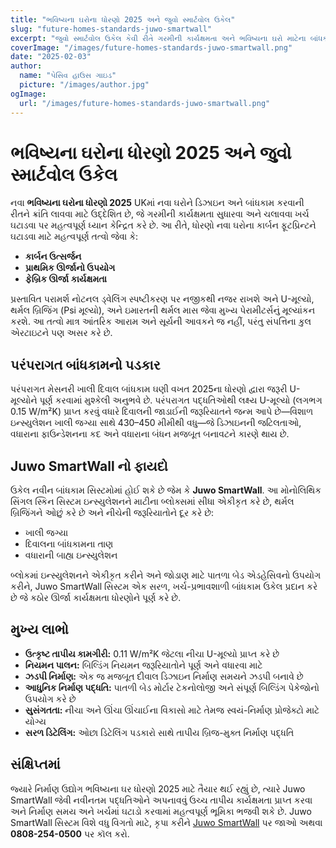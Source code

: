 ```yaml
---
title: "ભવિષ્યના ઘરોના ધોરણો 2025 અને જુવો સ્માર્ટવોલ ઉકેલ"
slug: "future-homes-standards-juwo-smartwall"
excerpt: "જુવો સ્માર્ટવોલ ઉકેલ કેવી રીતે ગરમીની કાર્યક્ષમતા અને ભવિષ્યના ઘરો માટેના બાંધકામના ધોરણોને ક્રાંતિ લાવે છે તે શોધો."
coverImage: "/images/future-homes-standards-juwo-smartwall.png"
date: "2025-02-03"
author:
  name: "પેસિવ હાઉસ ગાઇડ"
  picture: "/images/author.jpg"
ogImage:
  url: "/images/future-homes-standards-juwo-smartwall.png"
---
```


# ભવિષ્યના ઘરોના ધોરણો 2025 અને જુવો સ્માર્ટવોલ ઉકેલ

નવા **ભવિષ્યના ઘરોના ધોરણો 2025** UKમાં નવા ઘરોને ડિઝાઇન અને બાંધકામ કરવાની રીતને ક્રાંતિ લાવવા માટે ઉદ્દેશિત છે, જે ગરમીની કાર્યક્ષમતા સુધારવા અને ચલાવવા ખર્ચ ઘટાડવા પર મહત્વપૂર્ણ ધ્યાન કેન્દ્રિત કરે છે. આ રીતે, ધોરણો નવા ઘરોના કાર્બન ફૂટપ્રિન્ટને ઘટાડવા માટે મહત્વપૂર્ણ તત્વો જેવા કે:

- **કાર્બન ઉત્સર્જન**
- **પ્રાથમિક ઊર્જાનો ઉપયોગ**
- **ફેબ્રિક ઊર્જા કાર્યક્ષમતા**

પ્રસ્તાવિત પરામર્શ નોટનલ ડ્વેલિંગ સ્પષ્ટીકરણ પર નજીકથી નજર રાખશે અને U-મૂલ્યો, થર્મલ બ્રિજિંગ (Psi મૂલ્યો), અને ઇમારતની થર્મલ માસ જેવા મુખ્ય પેરામીટર્સનું મૂલ્યાંકન કરશે. આ તત્વો માત્ર આંતરિક આરામ અને સૂર્યની આવકને જ નહીં, પરંતુ સંપત્તિના કુલ એરટાઇટને પણ અસર કરે છે.

## પરંપરાગત બાંધકામનો પડકાર

પરંપરાગત મેસનરી ખાલી દિવાલ બાંધકામ ઘણી વખત 2025ના ધોરણો દ્વારા જરૂરી U-મૂલ્યોને પૂર્ણ કરવામાં મુશ્કેલી અનુભવે છે. પરંપરાગત પદ્ધતિઓથી લક્ષ્ય U-મૂલ્યો (લગભગ 0.15 W/m²K) પ્રાપ્ત કરવું વધારે દિવાલની જાડાઈની જરૂરિયાતને જન્મ આપે છે—વિશાળ ઇન્સ્યુલેશન ખાલી જગ્યા સાથે 430–450 મીમીથી વધુ—જે ડિઝાઇનની જટિલતાઓ, વધારાના ફાઉન્ડેશનના કદ અને વધારાના બંધન મજબૂત બનાવટને કારણે થાય છે.

## Juwo SmartWall નો ફાયદો

ઉકેલ નવીન બાંધકામ સિસ્ટમોમાં હોઈ શકે છે જેમ કે **Juwo SmartWall**. આ મોનોલિથિક સિંગલ સ્કિન સિસ્ટમ ઇન્સ્યુલેશનને માટીના બ્લોક્સમાં સીધા એકીકૃત કરે છે, થર્મલ બ્રિજિંગને ઓછું કરે છે અને નીચેની જરૂરિયાતોને દૂર કરે છે:

- ખાલી જગ્યા
- દિવાલના બાંધકામના તાણ
- વધારાની બાહ્ય ઇન્સ્યુલેશન

બ્લોકમાં ઇન્સ્યુલેશનને એકીકૃત કરીને અને જોડાણ માટે પાતળા બેડ એડહેસિવનો ઉપયોગ કરીને, Juwo SmartWall સિસ્ટમ એક સરળ, ખર્ચ-પ્રભાવશાળી બાંધકામ ઉકેલ પ્રદાન કરે છે જે કઠોર ઊર્જા કાર્યક્ષમતા ધોરણોને પૂર્ણ કરે છે.

## મુખ્ય લાભો

- **ઉત્કૃષ્ટ તાપીય કામગીરી:** 0.11 W/m²K જેટલા નીચા U-મૂલ્યો પ્રાપ્ત કરે છે
- **નિયમન પાલન:** બિલ્ડિંગ નિયમન જરૂરિયાતોને પૂર્ણ અને વધારવા માટે
- **ઝડપી નિર્માણ:** એક જ મજબૂત દીવાલ ડિઝાઇન નિર્માણ સમયને ઝડપી બનાવે છે
- **આધુનિક નિર્માણ પદ્ધતિ:** પાતળી બેડ મોર્ટાર ટેકનોલોજી અને સંપૂર્ણ બિલ્ડિંગ પેકેજોનો ઉપયોગ કરે છે
- **સુસંગતતા:** નીચા અને ઊંચા ઊંચાઈના વિકાસો માટે તેમજ સ્વયં-નિર્માણ પ્રોજેક્ટો માટે યોગ્ય
- **સરળ ડિટેલિંગ:** ઓછા ડિટેલિંગ પડકારો સાથે તાપીય બ્રિજ-મુક્ત નિર્માણ પદ્ધતિ

## સંક્ષિપ્તમાં

જ્યારે નિર્માણ ઉદ્યોગ ભવિષ્યના ઘર ધોરણો 2025 માટે તૈયાર થઈ રહ્યું છે, ત્યારે Juwo SmartWall જેવી નવીનતમ પદ્ધતિઓને અપનાવવું ઉચ્ચ તાપીય કાર્યક્ષમતા પ્રાપ્ત કરવા અને નિર્માણ સમય અને ખર્ચમાં ઘટાડો કરવામાં મહત્વપૂર્ણ ભૂમિકા ભજવી શકે છે. Juwo SmartWall સિસ્ટમ વિશે વધુ વિગતો માટે, કૃપા કરીને [Juwo SmartWall](http://www.Juwo-SmartWall.co.uk) પર જાઓ અથવા **0808-254-0500** પર કૉલ કરો.